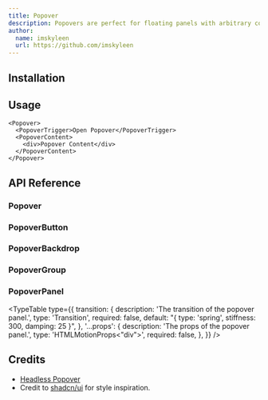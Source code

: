 ```yaml
---
title: Popover
description: Popovers are perfect for floating panels with arbitrary content like navigation menus, mobile menus and flyout menus.
author:
  name: imskyleen
  url: https://github.com/imskyleen
---
```


<ComponentPreview name="demo-components-headless-popover" />

## Installation

<ComponentInstallation name="components-headless-popover" />

## Usage

```tsx
<Popover>
  <PopoverTrigger>Open Popover</PopoverTrigger>
  <PopoverContent>
    <div>Popover Content</div>
  </PopoverContent>
</Popover>
```

## API Reference

### Popover

<div className="flex flex-col gap-2">
<ExternalLink
  href="https://animate-ui.com/docs/primitives/headless/popover#popover"
  text="Animate UI API Reference - Popover Primitive"
/>

<ExternalLink
  href="https://headlessui.com/react/popover#popover"
  text="Headless UI API Reference - Popover"
/>
</div>

### PopoverButton

<div className="flex flex-col gap-2">
<ExternalLink
  href="https://animate-ui.com/docs/primitives/headless/popover#popoverbutton"
  text="Animate UI API Reference - PopoverButton Primitive"
/>

<ExternalLink
  href="https://headlessui.com/react/popover#popover-button"
  text="Headless UI API Reference - PopoverButton"
/>
</div>

### PopoverBackdrop

<div className="flex flex-col gap-2">
<ExternalLink
  href="https://animate-ui.com/docs/primitives/headless/popover#popoverbackdrop"
  text="Animate UI API Reference - PopoverBackdrop Primitive"
/>

<ExternalLink
  href="https://headlessui.com/react/popover#popover-backdrop"
  text="Headless UI API Reference - PopoverBackdrop"
/>
</div>

### PopoverGroup

<div className="flex flex-col gap-2">
<ExternalLink
  href="https://animate-ui.com/docs/primitives/headless/popover#popovergroup"
  text="Animate UI API Reference - PopoverGroup Primitive"
/>

<ExternalLink
  href="https://headlessui.com/react/popover#popover-group"
  text="Headless UI API Reference - PopoverGroup"
/>
</div>

### PopoverPanel

<div className="flex flex-col gap-2">
<ExternalLink
  href="https://animate-ui.com/docs/primitives/headless/popover#popoverpanel"
  text="Animate UI API Reference - PopoverPanel Primitive"
/>

<ExternalLink
  href="https://headlessui.com/react/popover#popover-panel"
  text="Headless UI API Reference - PopoverPanel"
/>
</div>

<TypeTable
  type={{
    transition: {
      description: 'The transition of the popover panel.',
      type: 'Transition',
      required: false,
      default: "{ type: 'spring', stiffness: 300, damping: 25 }",
    },
    '...props': {
      description: 'The props of the popover panel.',
      type: 'HTMLMotionProps<"div">',
      required: false,
    },
  }}
/>

## Credits

- [Headless Popover](https://headlessui.com/react/popover)
- Credit to [shadcn/ui](https://ui.shadcn.com/docs/components/popover) for style inspiration.
